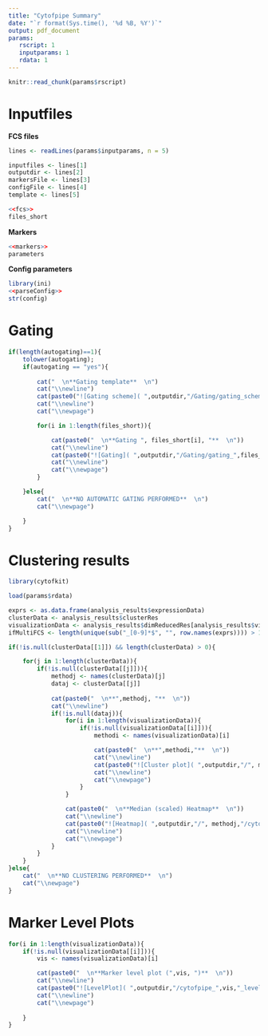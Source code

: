 ```yaml
---
title: "Cytofpipe Summary" 
date: "`r format(Sys.time(), '%d %B, %Y')`" 
output: pdf_document 
params:
   rscript: 1
   inputparams: 1
   rdata: 1
---
```



```r
knitr::read_chunk(params$rscript)
```


# Inputfiles

**FCS files**
```r

lines <- readLines(params$inputparams, n = 5)

inputfiles <- lines[1]
outputdir <- lines[2]
markersFile <- lines[3]
configFile <- lines[4]
template <- lines[5]

<<fcs>>
files_short
```

**Markers**
```r
<<markers>>
parameters
```

**Config parameters**
```r
library(ini)
<<parseConfig>>
str(config)
```

\newpage						

# Gating

```r
if(length(autogating)==1){
	tolower(autogating);
	if(autogating == "yes"){
		
		cat("  \n**Gating template**  \n")
		cat("\\newline")
		cat(paste0("![Gating scheme]( ",outputdir,"/Gating/gating_scheme.pdf)"))
		cat("\\newline")
		cat("\\newpage")

		for(i in 1:length(files_short)){

			cat(paste0("  \n**Gating ", files_short[i], "**  \n"))
			cat("\\newline")
			cat(paste0("![Gating]( ",outputdir,"/Gating/gating_",files_short[i],".pdf)"))
			cat("\\newline")
			cat("\\newpage")
		}

	}else{
		cat("  \n**NO AUTOMATIC GATING PERFORMED**  \n")
		cat("\\newpage")

	}
}
```


# Clustering results

```r

library(cytofkit)

load(params$rdata)

exprs <- as.data.frame(analysis_results$expressionData)
clusterData <- analysis_results$clusterRes
visualizationData <- analysis_results$dimReducedRes[analysis_results$visualizationMethods]
ifMultiFCS <- length(unique(sub("_[0-9]*$", "", row.names(exprs)))) > 1

if(!is.null(clusterData[[1]]) && length(clusterData) > 0){

	for(j in 1:length(clusterData)){
		if(!is.null(clusterData[[j]])){
			methodj <- names(clusterData)[j]
			dataj <- clusterData[[j]]
			
			cat(paste0("  \n**",methodj, "**  \n"))
			cat("\\newline")
			if(!is.null(dataj)){
				for(i in 1:length(visualizationData)){
					if(!is.null(visualizationData[[i]])){
						methodi <- names(visualizationData)[i]

						cat(paste0("  \n**",methodi,"**  \n"))
						cat("\\newline")
						cat(paste0("![Cluster plot]( ",outputdir,"/", methodj,"/cytofpipe_",methodi,"_",methodj,"_cluster_scatter_plot.pdf)"))
						cat("\\newline")
						cat("\\newpage")
					}
				}

				cat(paste0("  \n**Median (scaled) Heatmap**  \n"))
				cat("\\newline")
				cat(paste0("![Heatmap]( ",outputdir,"/", methodj,"/cytofpipe_",methodj,"_cluster_median_heatmap_scaled.pdf)"))
				cat("\\newline")
				cat("\\newpage")                          
			}
		}
	}
}else{
	cat("  \n**NO CLUSTERING PERFORMED**  \n")
	cat("\\newpage")
}

```



# Marker Level Plots

```r

for(i in 1:length(visualizationData)){
	if(!is.null(visualizationData[[i]])){
		vis <- names(visualizationData)[i]

		cat(paste0("  \n**Marker level plot (",vis, ")**  \n"))
		cat("\\newline")
		cat(paste0("![LevelPlot]( ",outputdir,"/cytofpipe_",vis,"_level_plot.pdf)"))
		cat("\\newline")
		cat("\\newpage")
	
	}
}

```

